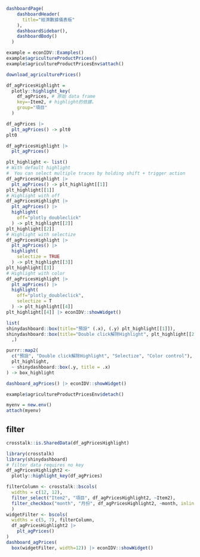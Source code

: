 
```r
dashboardPage(
    dashboardHeader(
      title="經濟數據儀表板"
    ),
    dashboardSidebar(),
    dashboardBody()
  ) 
```

```r
example = econIDV::Examples()
example$agricultureProductPrices()
example$agricultureProductPricesEnv$attach()
```


```r
download_agriculturePrices()
```


```r
df_agPricesHighlight =
  plotly::highlight_key(
    df_agPrices, # 原始 data frame
    key=~Item2, # highlight的依據。
    group="項目"
  )
```

```r
df_agPrices |>
  plt_agPrices() -> plt0
plt0
```

```r
df_agPricesHighlight |>
  plt_agPrices() 
```

```r
plt_highlight <- list()
# With default highlight
#  You can select multiple traces by holding shift + trigger action
df_agPricesHighlight |>
  plt_agPrices() -> plt_highlight[[1]]
plt_highlight[[1]]
# Highlight with off 
df_agPricesHighlight |>
  plt_agPrices() |>
  highlight(
    off="plotly_doubleclick"
  ) -> plt_highlight[[2]]
plt_highlight[[2]]
# Highlight with selectize 
df_agPricesHighlight |>
  plt_agPrices() |>
  highlight(
    selectize = TRUE
  ) -> plt_highlight[[3]]
plt_highlight[[3]]
# Highlight with color
df_agPricesHighlight |>
  plt_agPrices() |>
  highlight(
    off="plotly_doubleclick",
    selectize = T
  ) -> plt_highlight[[4]]
plt_highlight[[4]] |> econIDV::showWidget()
```

```r
list(
shinydashboard::box(title="預設" (.x), (.y) plt_highlight[[1]]),
shinydashboard::box(title="Double click解除Highlight", plt_highlight[[2]]),
  ,)
```


```r
purrr::map2(
  c("預設", "Double click解除Highlight", "Selectize", "Color control"),
  plt_highlight,
  ~ shinydashboard::box(.y, title = .x)
) -> box_highlight
```

```r
dashboard_agPrices() |> econIDV::showWidget()
```


```r
example$agricultureProductPricesEnv$detach()
```

```r
myenv = new.env()
attach(myenv)
```

## filter


```r
crosstalk::is.SharedData(df_agPricesHighlight)
```

```r
library(crosstalk)
library(shinydashboard)
# filter data requires no key
df_agPricesHighlight2 <- 
  plotly::highlight_key(df_agPrices)

filterColumn <- crosstalk::bscols(
  widths = c(12, 12),
  filter_select("Item2", "項目", df_agPricesHighlight2, ~Item2),
  filter_checkbox("month", "月份", df_agPricesHighlight2, ~month, inline = TRUE)
  )
widgetFilter <- bscols(
  widths = c(5, 7), filterColumn, 
  df_agPricesHighlight2 |>
    plt_agPrices()
) 
dashboard_agPrices(
  box(widgetFilter, width=12)) |> econIDV::showWidget()
```













